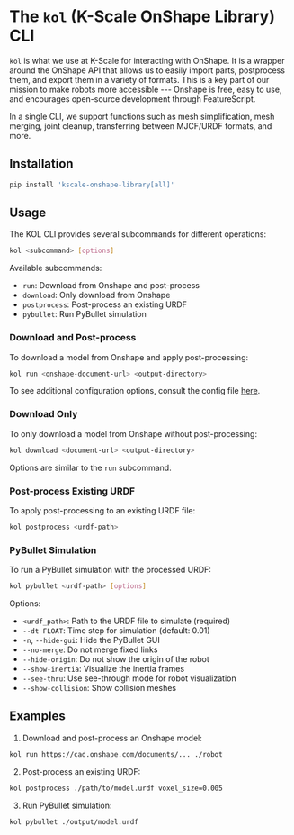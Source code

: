 # The `kol` (K-Scale OnShape Library) CLI

`kol` is what we use at K-Scale for interacting with OnShape. It is a wrapper around the OnShape API that allows us to easily import parts, postprocess them, and export them in a variety of formats. This is a key part of our mission to make robots more accessible --- Onshape is free, easy to use, and encourages open-source development through FeatureScript.

In a single CLI, we support functions such as mesh simplification, mesh merging, joint cleanup, transferring between MJCF/URDF formats, and more.

## Installation

```bash
pip install 'kscale-onshape-library[all]'
```

## Usage

The KOL CLI provides several subcommands for different operations:

```bash
kol <subcommand> [options]
```

Available subcommands:
- `run`: Download from Onshape and post-process
- `download`: Only download from Onshape
- `postprocess`: Post-process an existing URDF
- `pybullet`: Run PyBullet simulation

### Download and Post-process

To download a model from Onshape and apply post-processing:

```bash
kol run <onshape-document-url> <output-directory>
```

To see additional configuration options, consult the config file [here](https://github.com/kscalelabs/onshape/blob/master/kol/onshape/config.py).

### Download Only

To only download a model from Onshape without post-processing:

```bash
kol download <document-url> <output-directory>
```

Options are similar to the `run` subcommand.

### Post-process Existing URDF

To apply post-processing to an existing URDF file:

```bash
kol postprocess <urdf-path>
```

### PyBullet Simulation

To run a PyBullet simulation with the processed URDF:

```bash
kol pybullet <urdf-path> [options]
```

Options:
- `<urdf_path>`: Path to the URDF file to simulate (required)
- `--dt FLOAT`: Time step for simulation (default: 0.01)
- `-n`, `--hide-gui`: Hide the PyBullet GUI
- `--no-merge`: Do not merge fixed links
- `--hide-origin`: Do not show the origin of the robot
- `--show-inertia`: Visualize the inertia frames
- `--see-thru`: Use see-through mode for robot visualization
- `--show-collision`: Show collision meshes

## Examples

1. Download and post-process an Onshape model:

```bash
kol run https://cad.onshape.com/documents/... ./robot
```

2. Post-process an existing URDF:

```bash
kol postprocess ./path/to/model.urdf voxel_size=0.005
```

3. Run PyBullet simulation:

```bash
kol pybullet ./output/model.urdf
```
